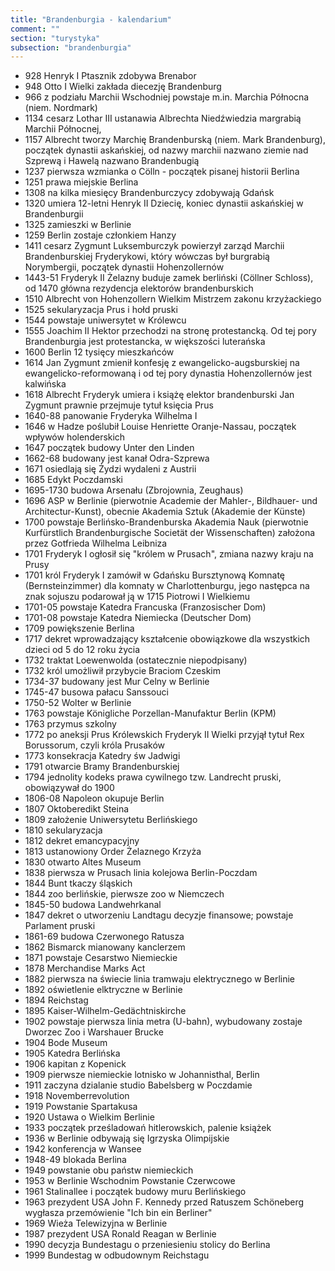 ```yaml
---
title: "Brandenburgia - kalendarium"
comment: ""
section: "turystyka"
subsection: "brandenburgia"
---
```


- 928 Henryk I Ptasznik zdobywa Brenabor
- 948 Otto I Wielki zakłada diecezję Brandenburg
- 966 z podziału Marchii Wschodniej powstaje m.in. Marchia Północna (niem. Nordmark)
- 1134 cesarz Lothar III ustanawia Albrechta Niedźwiedzia margrabią Marchii Północnej,
- 1157 Albrecht tworzy Marchię Brandenburską (niem. Mark Brandenburg), początek dynastii askańskiej, od nazwy marchii nazwano ziemie nad Szprewą i Hawelą nazwano Brandenbugią
- 1237 pierwsza wzmianka o Cölln - początek pisanej historii Berlina
- 1251 prawa miejskie Berlina
- 1308 na kilka miesięcy Brandenburczycy zdobywają Gdańsk
- 1320 umiera 12-letni Henryk II Dziecię, koniec dynastii askańskiej w Brandenburgii
- 1325 zamieszki w Berlinie
- 1259 Berlin zostaje członkiem Hanzy
- 1411 cesarz Zygmunt Luksemburczyk powierzył zarząd Marchii Brandenburskiej Fryderykowi, który wówczas był burgrabią Norymbergii, początek dynastii Hohenzollernów
- 1443-51 Fryderyk II Żelazny buduje zamek berliński (Cöllner Schloss), od 1470 główna rezydencja elektorów brandenburskich
- 1510 Albrecht von Hohenzollern Wielkim Mistrzem zakonu krzyżackiego
- 1525 sekularyzacja Prus i hołd pruski
- 1544 powstaje uniwersytet w Królewcu
- 1555 Joachim II Hektor przechodzi na stronę protestancką. Od tej pory Brandenburgia jest protestancka, w większości luterańska
- 1600 Berlin 12 tysięcy mieszkańców
- 1614 Jan Zygmunt zmienił konfesję z ewangelicko-augsburskiej na ewangelicko-reformowaną i od tej pory dynastia Hohenzollernów jest kalwińska
- 1618 Albrecht Fryderyk umiera i książę elektor brandenburski Jan Zygmunt prawnie przejmuje tytuł księcia Prus
- 1640-88 panowanie Fryderyka Wilhelma I
- 1646 w Hadze poślubił Louise Henriette Oranje-Nassau, początek wpływów holenderskich
- 1647 początek budowy Unter den Linden
- 1662-68 budowany jest kanał Odra-Szprewa
- 1671 osiedlają się Żydzi wydaleni z Austrii
- 1685 Edykt Poczdamski
- 1695-1730 budowa Arsenału (Zbrojownia, Zeughaus)
- 1696 ASP w Berlinie (pierwotnie Academie der Mahler-, Bildhauer- und Architectur-Kunst), obecnie Akademia Sztuk (Akademie der Künste)
- 1700 powstaje Berlińsko-Brandenburska Akademia Nauk (pierwotnie Kurfürstlich Brandenburgische Societät der Wissenschaften) założona przez Gotfrieda Wilhelma Leibniza
- 1701 Fryderyk I ogłosił się "królem w Prusach", zmiana nazwy kraju na Prusy
- 1701 król Fryderyk I zamówił w Gdańsku Bursztynową Komnatę (Bernsteinzimmer) dla komnaty w Charlottenburgu, jego następca na znak sojuszu podarował ją w 1715 Piotrowi I Wielkiemu
- 1701-05 powstaje Katedra Francuska (Franzosischer Dom)
- 1701-08 powstaje Katedra Niemiecka (Deutscher Dom)
- 1709 powiększenie Berlina
- 1717 dekret wprowadzający kształcenie obowiązkowe dla wszystkich dzieci od 5 do 12 roku życia
- 1732 traktat Loewenwolda (ostatecznie niepodpisany)
- 1732 król umożliwił przybycie Braciom Czeskim
- 1734-37 budowany jest Mur Celny w Berlinie
- 1745-47 busowa pałacu Sanssouci
- 1750-52 Wolter w Berlinie
- 1763 powstaje Königliche Porzellan-Manufaktur Berlin (KPM)
- 1763 przymus szkolny
- 1772 po aneksji Prus Królewskich Fryderyk II Wielki przyjął tytuł Rex Borussorum, czyli króla Prusaków
- 1773 konsekracja Katedry św Jadwigi
- 1791 otwarcie Bramy Brandenburskiej
- 1794 jednolity kodeks prawa cywilnego tzw. Landrecht pruski, obowiązywał do 1900
- 1806-08 Napoleon okupuje Berlin
- 1807 Oktoberedikt Steina
- 1809 założenie Uniwersytetu Berlińskiego
- 1810 sekularyzacja
- 1812 dekret emancypacyjny
- 1813 ustanowiony Order Żelaznego Krzyża
- 1830 otwarto Altes Museum
- 1838 pierwsza w Prusach linia kolejowa Berlin-Poczdam
- 1844 Bunt tkaczy śląskich
- 1844 zoo berlińskie, pierwsze zoo w Niemczech
- 1845-50 budowa Landwehrkanal
- 1847 dekret o utworzeniu Landtagu decyzje finansowe; powstaje Parlament pruski
- 1861-69 budowa Czerwonego Ratusza
- 1862 Bismarck mianowany kanclerzem
- 1871 powstaje Cesarstwo Niemieckie
- 1878 Merchandise Marks Act
- 1882 pierwsza na świecie linia tramwaju elektrycznego w Berlinie
- 1892 oświetlenie elktryczne w Berlinie
- 1894 Reichstag
- 1895 Kaiser-Wilhelm-Gedächtniskirche
- 1902 powstaje pierwsza linia metra (U-bahn), wybudowany zostaje Dworzec Zoo i Warshauer Brucke
- 1904 Bode Museum
- 1905 Katedra Berlińska
- 1906 kapitan z Kopenick
- 1909 pierwsze niemieckie lotnisko w Johannisthal, Berlin
- 1911 zaczyna dzialanie studio Babelsberg w Poczdamie
- 1918 Novemberrevolution
- 1919 Powstanie Spartakusa
- 1920 Ustawa o Wielkim Berlinie
- 1933 początek prześladowań hitlerowskich, palenie książek
- 1936 w Berlinie odbywają się Igrzyska Olimpijskie
- 1942 konferencja w Wansee
- 1948-49 blokada Berlina
- 1949 powstanie obu państw niemieckich
- 1953 w Berlinie Wschodnim Powstanie Czerwcowe
- 1961 Stalinallee i początek budowy muru Berlińskiego
- 1963 prezydent USA John F. Kennedy przed Ratuszem Schöneberg wygłasza przemówienie "Ich bin ein Berliner"
- 1969 Wieża Telewizyjna w Berlinie
- 1987 prezydent USA Ronald Reagan w Berlinie
- 1990 decyzja Bundestagu o przeniesieniu stolicy do Berlina
- 1999 Bundestag w odbudownym Reichstagu
